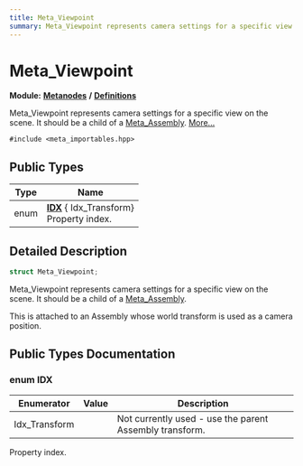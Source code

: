 ```yaml
---
title: Meta_Viewpoint
summary: Meta_Viewpoint represents camera settings for a specific view on the scene. It should be a child of a Meta_Assembly. 
---
```


# Meta_Viewpoint

**Module:** **[Metanodes](../../modules/metanodes/index.mdx)** **/** **[Definitions](../../modules/metanodes/definitions.mdx)**

Meta_Viewpoint represents camera settings for a specific view on the scene. It should be a child of a [Meta_Assembly](../metanodes/meta-assembly.mdx).  [More...](#detailed-description)

`#include <meta_importables.hpp>`

## Public Types

| Type           | Name           |
| -------------- | -------------- |
| enum| **[IDX](#enum-idx)** { Idx_Transform}<br />Property index.  |

## Detailed Description

```cpp
struct Meta_Viewpoint;
```

Meta_Viewpoint represents camera settings for a specific view on the scene. It should be a child of a [Meta_Assembly](../metanodes/meta-assembly.mdx). 

This is attached to an Assembly whose world transform is used as a camera position. 

## Public Types Documentation

### enum IDX

| Enumerator | Value | Description |
| ---------- | ----- | ----------- |
| Idx_Transform | | Not currently used - use the parent Assembly transform.   |

Property index. 
